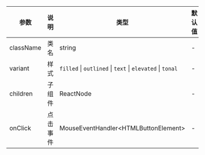 | 参数      | 说明     | 类型                                                      | 默认值 |
| --------- | -------- | --------------------------------------------------------- | ------ |
| className | 类名     | string                                                    | -      |
| variant   | 样式     | `filled` \| `outlined` \| `text` \| `elevated` \| `tonal` | -      |
| children  | 子组件   | ReactNode                                                 | -      |
| onClick   | 点击事件 | MouseEventHandler\<HTMLButtonElement\>                    | -      |
